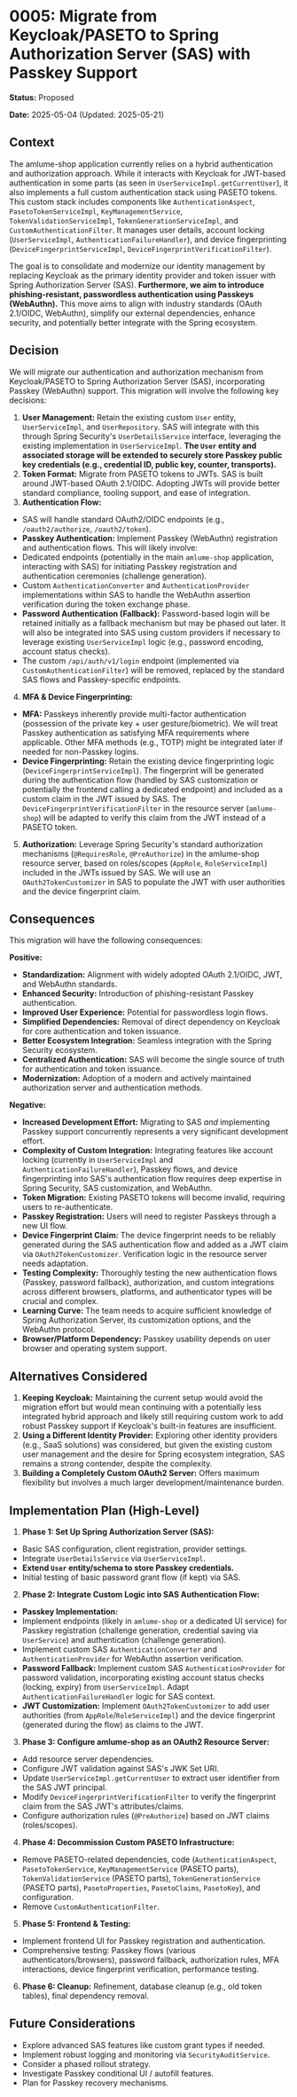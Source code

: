 # 0005: Migrate from Keycloak/PASETO to Spring Authorization Server (SAS) with Passkey Support

**Status:** Proposed

**Date:** 2025-05-04 (Updated: 2025-05-21)

## Context

The amlume-shop application currently relies on a hybrid authentication and authorization approach. While it interacts with Keycloak for JWT-based authentication in some parts (as seen in `UserServiceImpl.getCurrentUser`), it also implements a full custom authentication stack using PASETO tokens. This custom stack includes components like `AuthenticationAspect`, `PasetoTokenServiceImpl`, `KeyManagementService`, `TokenValidationServiceImpl`, `TokenGenerationServiceImpl`, and `CustomAuthenticationFilter`. It manages user details, account locking (`UserServiceImpl`, `AuthenticationFailureHandler`), and device fingerprinting (`DeviceFingerprintServiceImpl`, `DeviceFingerprintVerificationFilter`).

The goal is to consolidate and modernize our identity management by replacing Keycloak as the primary identity provider and token issuer with Spring Authorization Server (SAS). **Furthermore, we aim to introduce phishing-resistant, passwordless authentication using Passkeys (WebAuthn).** This move aims to align with industry standards (OAuth 2.1/OIDC, WebAuthn), simplify our external dependencies, enhance security, and potentially better integrate with the Spring ecosystem.

## Decision

We will migrate our authentication and authorization mechanism from Keycloak/PASETO to Spring Authorization Server (SAS), incorporating Passkey (WebAuthn) support. This migration will involve the following key decisions:

1.  **User Management:** Retain the existing custom `User` entity, `UserServiceImpl`, and `UserRepository`. SAS will integrate with this through Spring Security's `UserDetailsService` interface, leveraging the existing implementation in `UserServiceImpl`. **The `User` entity and associated storage will be extended to securely store Passkey public key credentials (e.g., credential ID, public key, counter, transports).**
2.  **Token Format:** Migrate from PASETO tokens to JWTs. SAS is built around JWT-based OAuth 2.1/OIDC. Adopting JWTs will provide better standard compliance, tooling support, and ease of integration.
3.  **Authentication Flow:**
*   SAS will handle standard OAuth2/OIDC endpoints (e.g., `/oauth2/authorize`, `/oauth2/token`).
*   **Passkey Authentication:** Implement Passkey (WebAuthn) registration and authentication flows. This will likely involve:
*   Dedicated endpoints (potentially in the main `amlume-shop` application, interacting with SAS) for initiating Passkey registration and authentication ceremonies (challenge generation).
*   Custom `AuthenticationConverter` and `AuthenticationProvider` implementations within SAS to handle the WebAuthn assertion verification during the token exchange phase.
*   **Password Authentication (Fallback):** Password-based login will be retained initially as a fallback mechanism but may be phased out later. It will also be integrated into SAS using custom providers if necessary to leverage existing `UserServiceImpl` logic (e.g., password encoding, account status checks).
*   The custom `/api/auth/v1/login` endpoint (implemented via `CustomAuthenticationFilter`) will be removed, replaced by the standard SAS flows and Passkey-specific endpoints.
4.  **MFA & Device Fingerprinting:**
*   **MFA:** Passkeys inherently provide multi-factor authentication (possession of the private key + user gesture/biometric). We will treat Passkey authentication as satisfying MFA requirements where applicable. Other MFA methods (e.g., TOTP) might be integrated later if needed for non-Passkey logins.
*   **Device Fingerprinting:** Retain the existing device fingerprinting logic (`DeviceFingerprintServiceImpl`). The fingerprint will be generated during the authentication flow (handled by SAS customization or potentially the frontend calling a dedicated endpoint) and included as a custom claim in the JWT issued by SAS. The `DeviceFingerprintVerificationFilter` in the resource server (`amlume-shop`) will be adapted to verify this claim from the JWT instead of a PASETO token.
5.  **Authorization:** Leverage Spring Security's standard authorization mechanisms (`@RequiresRole`, `@PreAuthorize`) in the amlume-shop resource server, based on roles/scopes (`AppRole`, `RoleServiceImpl`) included in the JWTs issued by SAS. We will use an `OAuth2TokenCustomizer` in SAS to populate the JWT with user authorities and the device fingerprint claim.

## Consequences

This migration will have the following consequences:

**Positive:**

*   **Standardization:** Alignment with widely adopted OAuth 2.1/OIDC, JWT, and WebAuthn standards.
*   **Enhanced Security:** Introduction of phishing-resistant Passkey authentication.
*   **Improved User Experience:** Potential for passwordless login flows.
*   **Simplified Dependencies:** Removal of direct dependency on Keycloak for core authentication and token issuance.
*   **Better Ecosystem Integration:** Seamless integration with the Spring Security ecosystem.
*   **Centralized Authentication:** SAS will become the single source of truth for authentication and token issuance.
*   **Modernization:** Adoption of a modern and actively maintained authorization server and authentication methods.

**Negative:**

*   **Increased Development Effort:** Migrating to SAS *and* implementing Passkey support concurrently represents a very significant development effort.
*   **Complexity of Custom Integration:** Integrating features like account locking (currently in `UserServiceImpl` and `AuthenticationFailureHandler`), Passkey flows, and device fingerprinting into SAS's authentication flow requires deep expertise in Spring Security, SAS customization, and WebAuthn.
*   **Token Migration:** Existing PASETO tokens will become invalid, requiring users to re-authenticate.
*   **Passkey Registration:** Users will need to register Passkeys through a new UI flow.
*   **Device Fingerprint Claim:** The device fingerprint needs to be reliably generated during the SAS authentication flow and added as a JWT claim via `OAuth2TokenCustomizer`. Verification logic in the resource server needs adaptation.
*   **Testing Complexity:** Thoroughly testing the new authentication flows (Passkey, password fallback), authorization, and custom integrations across different browsers, platforms, and authenticator types will be crucial and complex.
*   **Learning Curve:** The team needs to acquire sufficient knowledge of Spring Authorization Server, its customization options, and the WebAuthn protocol.
*   **Browser/Platform Dependency:** Passkey usability depends on user browser and operating system support.

## Alternatives Considered

1.  **Keeping Keycloak:** Maintaining the current setup would avoid the migration effort but would mean continuing with a potentially less integrated hybrid approach and likely still requiring custom work to add robust Passkey support if Keycloak's built-in features are insufficient.
2.  **Using a Different Identity Provider:** Exploring other identity providers (e.g., SaaS solutions) was considered, but given the existing custom user management and the desire for Spring ecosystem integration, SAS remains a strong contender, despite the complexity.
3.  **Building a Completely Custom OAuth2 Server:** Offers maximum flexibility but involves a much larger development/maintenance burden.

## Implementation Plan (High-Level)

1.  **Phase 1: Set Up Spring Authorization Server (SAS):**
*   Basic SAS configuration, client registration, provider settings.
*   Integrate `UserDetailsService` via `UserServiceImpl`.
*   **Extend `User` entity/schema to store Passkey credentials.**
*   Initial testing of basic password grant flow (if kept) via SAS.
2.  **Phase 2: Integrate Custom Logic into SAS Authentication Flow:**
*   **Passkey Implementation:**
*   Implement endpoints (likely in `amlume-shop` or a dedicated UI service) for Passkey registration (challenge generation, credential saving via `UserService`) and authentication (challenge generation).
*   Implement custom SAS `AuthenticationConverter` and `AuthenticationProvider` for WebAuthn assertion verification.
*   **Password Fallback:** Implement custom SAS `AuthenticationProvider` for password validation, incorporating existing account status checks (locking, expiry) from `UserServiceImpl`. Adapt `AuthenticationFailureHandler` logic for SAS context.
*   **JWT Customization:** Implement `OAuth2TokenCustomizer` to add user authorities (from `AppRole`/`RoleServiceImpl`) and the device fingerprint (generated during the flow) as claims to the JWT.
3.  **Phase 3: Configure amlume-shop as an OAuth2 Resource Server:**
*   Add resource server dependencies.
*   Configure JWT validation against SAS's JWK Set URI.
*   Update `UserServiceImpl.getCurrentUser` to extract user identifier from the SAS JWT principal.
*   Modify `DeviceFingerprintVerificationFilter` to verify the fingerprint claim from the SAS JWT's attributes/claims.
*   Configure authorization rules (`@PreAuthorize`) based on JWT claims (roles/scopes).
4.  **Phase 4: Decommission Custom PASETO Infrastructure:**
*   Remove PASETO-related dependencies, code (`AuthenticationAspect`, `PasetoTokenService`, `KeyManagementService` (PASETO parts), `TokenValidationService` (PASETO parts), `TokenGenerationService` (PASETO parts), `PasetoProperties`, `PasetoClaims`, `PasetoKey`), and configuration.
*   Remove `CustomAuthenticationFilter`.
5.  **Phase 5: Frontend & Testing:**
*   Implement frontend UI for Passkey registration and authentication.
*   Comprehensive testing: Passkey flows (various authenticators/browsers), password fallback, authorization rules, MFA interactions, device fingerprint verification, performance testing.
6.  **Phase 6: Cleanup:** Refinement, database cleanup (e.g., old token tables), final dependency removal.

## Future Considerations

*   Explore advanced SAS features like custom grant types if needed.
*   Implement robust logging and monitoring via `SecurityAuditService`.
*   Consider a phased rollout strategy.
*   Investigate Passkey conditional UI / autofill features.
*   Plan for Passkey recovery mechanisms.